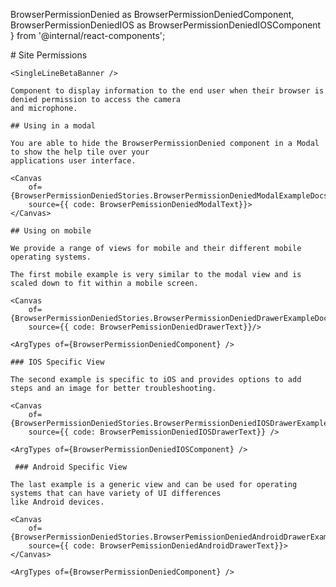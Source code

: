   BrowserPermissionDenied as BrowserPermissionDeniedComponent,
  BrowserPermissionDeniedIOS as BrowserPermissionDeniedIOSComponent
} from '@internal/react-components';

<Meta of={BrowserPermissionDeniedStories} />

<Stack>
# Site Permissions

    <SingleLineBetaBanner />

    Component to display information to the end user when their browser is denied permission to access the camera
    and microphone.

    ## Using in a modal

    You are able to hide the BrowserPermissionDenied component in a Modal to show the help tile over your
    applications user interface.

    <Canvas
        of={BrowserPermissionDeniedStories.BrowserPermissionDeniedModalExampleDocsOnly}
        source={{ code: BrowserPemissionDeniedModalText}}>
    </Canvas>

    ## Using on mobile

    We provide a range of views for mobile and their different mobile operating systems.

    The first mobile example is very similar to the modal view and is scaled down to fit within a mobile screen.

    <Canvas
        of={BrowserPermissionDeniedStories.BrowserPermissionDeniedDrawerExampleDocsOnly}
        source={{ code: BrowserPemissionDeniedDrawerText}}/>

    <ArgTypes of={BrowserPermissionDeniedComponent} />

    ### IOS Specific View

    The second example is specific to iOS and provides options to add steps and an image for better troubleshooting.

    <Canvas
        of={BrowserPermissionDeniedStories.BrowserPermissionDeniedIOSDrawerExampleDocsOnly}
        source={{ code: BrowserPemissionDeniedIOSDrawerText}} />

    <ArgTypes of={BrowserPermissionDeniedIOSComponent} />

     ### Android Specific View

    The last example is a generic view and can be used for operating systems that can have variety of UI differences
    like Android devices.

    <Canvas
        of={BrowserPermissionDeniedStories.BrowserPemissionDeniedAndroidDrawerExampleDocsOnly}
        source={{ code: BrowserPemissionDeniedAndroidDrawerText}}>
    </Canvas>

    <ArgTypes of={BrowserPermissionDeniedComponent} />

</Stack>
